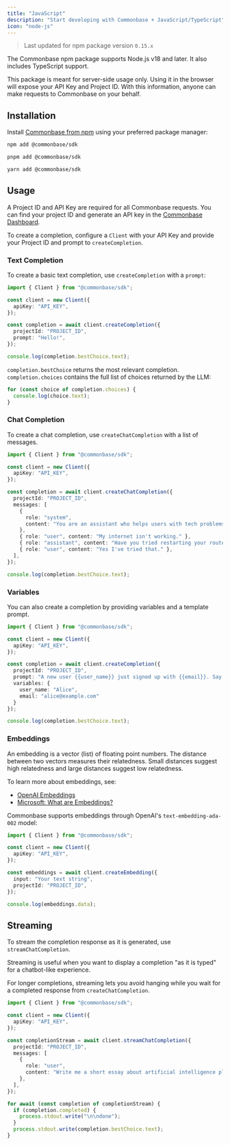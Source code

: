 ```yaml
---
title: "JavaScript"
description: "Start developing with Commonbase + JavaScript/TypeScript"
icon: "node-js"
---
```


> Last updated for npm package version `0.15.x`

The Commonbase npm package supports Node.js v18 and later. It also includes
TypeScript support.

<Warning>
  This package is meant for server-side usage only. Using it in the browser will
  expose your API Key and Project ID. With this information, anyone can make
  requests to Commonbase on your behalf.
</Warning>

## Installation

Install [Commonbase from npm](https://www.npmjs.com/package/@commonbase/sdk)
using your preferred package manager:

<CodeGroup>

```bash npm
npm add @commonbase/sdk
```

```bash pnpm
pnpm add @commonbase/sdk
```

```bash yarn
yarn add @commonbase/sdk
```

</CodeGroup>

## Usage

A Project ID and API Key are required for all Commonbase requests. You can find
your project ID and generate an API key in the
[Commonbase Dashboard](https://commonbase.com/).

To create a completion, configure a `Client` with your API Key and provide your
Project ID and prompt to `createCompletion`.

### Text Completion

To create a basic text completion, use `createCompletion` with a `prompt`:

```ts
import { Client } from "@commonbase/sdk";

const client = new Client({
  apiKey: "API_KEY",
});

const completion = await client.createCompletion({
  projectId: "PROJECT_ID",
  prompt: "Hello!",
});

console.log(completion.bestChoice.text);
```

`completion.bestChoice` returns the most relevant completion.
`completion.choices` contains the full list of choices returned by the LLM:

```ts
for (const choice of completion.choices) {
  console.log(choice.text);
}
```

### Chat Completion

To create a chat completion, use `createChatCompletion` with a list of messages.

```ts
import { Client } from "@commonbase/sdk";

const client = new Client({
  apiKey: "API_KEY",
});

const completion = await client.createChatCompletion({
  projectId: "PROJECT_ID",
  messages: [
    {
      role: "system",
      content: "You are an assistant who helps users with tech problems.",
    },
    { role: "user", content: "My internet isn't working." },
    { role: "assistant", content: "Have you tried restarting your router?" },
    { role: "user", content: "Yes I've tried that." },
  ],
});

console.log(completion.bestChoice.text);
```

### Variables

You can also create a completion by providing variables and a template prompt.

```ts
import { Client } from "@commonbase/sdk";

const client = new Client({
  apiKey: "API_KEY",
});

const completion = await client.createCompletion({
  projectId: "PROJECT_ID",
  prompt: "A new user {{user_name}} just signed up with {{email}}. Say hello!"
  variables: {
    user_name: "Alice",
    email: "alice@example.com"
  }
});

console.log(completion.bestChoice.text);
```

### Embeddings

An embedding is a vector (list) of floating point numbers. The distance between
two vectors measures their relatedness. Small distances suggest high relatedness
and large distances suggest low relatedness.

To learn more about embeddings, see:

- [OpenAI Embeddings](https://platform.openai.com/docs/guides/embeddings/what-are-embeddings)
- [Microsoft: What are Embeddings?](https://learn.microsoft.com/en-us/semantic-kernel/memories/embeddings)

Commonbase supports embeddings through OpenAI's `text-embedding-ada-002` model:

```ts
import { Client } from "@commonbase/sdk";

const client = new Client({
  apiKey: "API_KEY",
});

const embeddings = await client.createEmbedding({
  input: "Your text string",
  projectId: "PROJECT_ID",
});

console.log(embeddings.data);
```

## Streaming

To stream the completion response as it is generated, use
`streamChatCompletion`.

Streaming is useful when you want to display a completion "as it is typed" for a
chatbot-like experience.

For longer completions, streaming lets you avoid hanging while you wait for a
completed response from `createChatCompletion`.

```ts
import { Client } from "@commonbase/sdk";

const client = new Client({
  apiKey: "API_KEY",
});

const completionStream = await client.streamChatCompletion({
  projectId: "PROJECT_ID",
  messages: [
    {
      role: "user",
      content: "Write me a short essay about artificial intelligence please.",
    },
  ],
});

for await (const completion of completionStream) {
  if (completion.completed) {
    process.stdout.write("\n\ndone");
  }
  process.stdout.write(completion.bestChoice.text);
}
```
